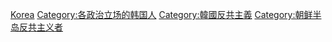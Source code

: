 [[Category:各国反共主义者|Korea]]
[[Category:各政治立场的韩国人|Category:各政治立场的韩国人]]
[[Category:韓國反共主義|Category:韓國反共主義]]
[[Category:朝鲜半岛反共主义者|Category:朝鲜半岛反共主义者]]